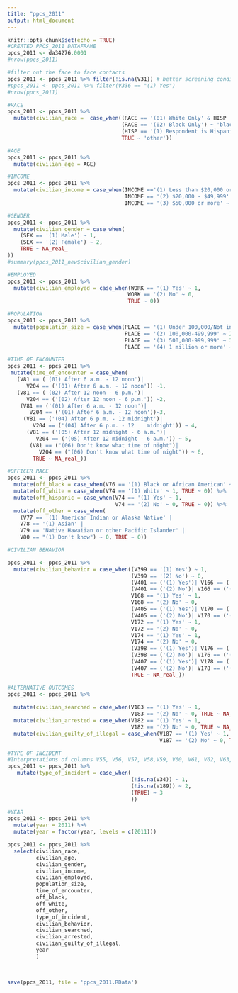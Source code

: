 ---
title: "ppcs_2011"
output: html_document
---

```{r}
knitr::opts_chunk$set(echo = TRUE)
#CREATED PPCS_2011 DATAFRAME
ppcs_2011 <- da34276.0001
#nrow(ppcs_2011)
```

```{r}
#filter out the face to face contacts 
ppcs_2011 <- ppcs_2011 %>% filter(!is.na(V31)) # better screening condition?
#ppcs_2011 <- ppcs_2011 %>% filter(V336 == "(1) Yes") 
#nrow(ppcs_2011)

```



```{r}
#RACE
ppcs_2011 <- ppcs_2011 %>%
  mutate(civilian_race =  case_when((RACE == '(01) White Only' & HISP != '(1) Respondent is Hispanic') ~ 'white',
                                    (RACE == '(02) Black Only') ~ 'black',
                                    (HISP == '(1) Respondent is Hispanic' & RACE != '(02) Black Only') ~ 'hispanic',
                                    TRUE ~ 'other'))

```



```{r}
#AGE                                 
ppcs_2011 <- ppcs_2011 %>% 
  mutate(civilian_age = AGE) 
```

```{r}
#INCOME
ppcs_2011 <- ppcs_2011 %>% 
  mutate(civilian_income = case_when(INCOME =='(1) Less than $20,000 or NA' ~ 1, 
                                     INCOME == '(2) $20,000 - $49,999' ~ 2,
                                     INCOME == '(3) $50,000 or more' ~ 3)) 

```


```{r}
#GENDER
ppcs_2011 <- ppcs_2011 %>% 
  mutate(civilian_gender = case_when(
    (SEX == '(1) Male') ~ 1,
    (SEX == '(2) Female') ~ 2,
    TRUE ~ NA_real_
))
#summary(ppcs_2011_new$civilian_gender)
```


```{r}
#EMPLOYED
ppcs_2011 <- ppcs_2011 %>% 
  mutate(civilian_employed = case_when(WORK == '(1) Yes' ~ 1,
                                      WORK == '(2) No' ~ 0,
                                      TRUE ~ 0)) 
```


```{r}
#POPULATION
ppcs_2011 <- ppcs_2011 %>%
  mutate(population_size = case_when(PLACE == '(1) Under 100,000/Not in a place' ~ 1, 
                                     PLACE == '(2) 100,000-499,999' ~ 2,
                                     PLACE == '(3) 500,000-999,999' ~ 3,
                                     PLACE == '(4) 1 million or more' ~ 4)) 
```


```{r}
#TIME OF ENCOUNTER
ppcs_2011 <- ppcs_2011 %>% 
 mutate(time_of_encounter = case_when(
   (V81 == ('(01) After 6 a.m. - 12 noon')| 
      V204 == ('(01) After 6 a.m. - 12 noon')) ~1,
   (V81 == ('(02) After 12 noon - 6 p.m.')|
      V204 == ('(02) After 12 noon - 6 p.m.')) ~2, 
    (V81 == ('(01) After 6 a.m. - 12 noon')| 
       V204 == ('(01) After 6 a.m. - 12 noon'))~3,
     (V81 == ('(04) After 6 p.m. - 12 midnight')| 
        V204 == ('(04) After 6 p.m. - 12    midnight')) ~ 4,
      (V81 == ('(05) After 12 midnight - 6 a.m.')| 
         V204 == ('(05) After 12 midnight - 6 a.m.')) ~ 5,
       (V81 == ("(06) Don't know what time of night")| 
          V204 == ("(06) Don't know what time of night")) ~ 6,
        TRUE ~ NA_real_))
```


```{r}
#OFFICER RACE 
ppcs_2011 <- ppcs_2011 %>%
  mutate(off_black = case_when(V76 == '(1) Black or African American' ~ 1, TRUE ~ 0))%>%
  mutate(off_white = case_when(V74 == '(1) White' ~ 1, TRUE ~ 0)) %>%
  mutate(off_hispanic = case_when(V74 == '(1) Yes' ~ 1, 
                                  V74 == '(2) No' ~ 0, TRUE ~ 0)) %>%
  mutate(off_other = case_when(
    (V77 == '(1) American Indian or Alaska Native' |  
    V78 == '(1) Asian' |
    V79 == 'Native Hawaiian or other Pacific Islander' |
    V80 == "(1) Don't know") ~ 0, TRUE ~ 0)) 
```


```{r}
#CIVILIAN BEHAVIOR

ppcs_2011 <- ppcs_2011 %>%
  mutate(civilian_behavior = case_when((V399 == '(1) Yes') ~ 1,
                                       (V399 == '(2) No') ~ 0,
                                       (V401 == ('(1) Yes')| V166 == ('(1) Yes')) ~ 1,
                                       (V401 == ('(2) No')| V166 == ('(2) No')) ~ 0,
                                       V168 == '(1) Yes' ~ 1,
                                       V168 == '(2) No' ~ 0,
                                       (V405 == ('(1) Yes')| V170 == ('(1) Yes')) ~ 1,
                                       (V405 == ('(2) No')| V170 == ('(2) No')) ~ 0,
                                       V172 == '(1) Yes' ~ 1,
                                       V172 == '(2) No' ~ 0,
                                       V174 == '(1) Yes' ~ 1,
                                       V174 == '(2) No' ~ 0,
                                       (V398 == ('(1) Yes')| V176 == ('(1) Yes')) ~ 1,
                                       (V398 == ('(2) No')| V176 == ('(2) No')) ~ 0,
                                       (V407 == ('(1) Yes')| V178 == ('(1) Yes')) ~ 1,
                                       (V407 == ('(2) No')| V178 == ('(2) No')) ~ 0,
                                       TRUE ~ NA_real_)) 
```


```{r}
#ALTERNATIVE OUTCOMES
ppcs_2011 <- ppcs_2011 %>%
  
  mutate(civilian_searched = case_when(V183 == '(1) Yes' ~ 1, 
                                       V183 == '(2) No' ~ 0, TRUE ~ NA_real_)) %>%
  mutate(civilian_arrested = case_when(V182 == '(1) Yes' ~ 1, 
                                       V182 == '(2) No' ~ 0, TRUE ~ NA_real_)) %>%
  mutate(civilian_guilty_of_illegal = case_when(V187 == '(1) Yes' ~ 1, 
                                                V187 == '(2) No' ~ 0, TRUE ~ NA_real_))
```


```{r}
#TYPE OF INCIDENT
#Interpretations of columns V55, V56, V57, V58,V59, V60, V61, V62, V63, V64 are unclear  
ppcs_2011 <- ppcs_2011 %>% 
   mutate(type_of_incident = case_when(
                                       (!is.na(V34)) ~ 1,
                                       (!is.na(V189)) ~ 2,
                                       (TRUE) ~ 3
                                       ))
```


```{r}
#YEAR
ppcs_2011 <- ppcs_2011 %>%
  mutate(year = 2011) %>%
  mutate(year = factor(year, levels = c(2011)))
```


```{r}
ppcs_2011 <- ppcs_2011 %>%
  select(civilian_race,
         civilian_age,
         civilian_gender,
         civilian_income,
         civilian_employed,
         population_size,
         time_of_encounter,
         off_black,
         off_white,
         off_other,
         type_of_incident,
         civilian_behavior,
         civilian_searched,
         civilian_arrested,
         civilian_guilty_of_illegal,
         year
         )

 

save(ppcs_2011, file = 'ppcs_2011.RData')
```

